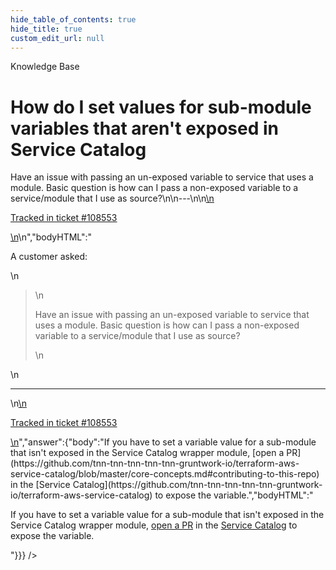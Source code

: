 ```yaml
---
hide_table_of_contents: true
hide_title: true
custom_edit_url: null
---
```



<head>
  <link rel="canonical" href="https://github.com/tnn-tnn-tnn-tnn-tnn-gruntwork-io/knowledge-base/discussions/406" />
</head>

<CenterLayout>
<span className="searchCategory">Knowledge Base</span>
<h1>How do I set values for sub-module variables that aren&apos;t exposed in Service Catalog</h1>
<GitHub discussion={{"id":"D_kwDOF8slf84APd1V","number":406,"author":{"login":"autero1"},"title":"How do I set values for sub-module variables that aren't exposed in Service Catalog","body":"\nA customer asked:\r\n\r\n> Have an issue with passing an un-exposed variable to service that uses a module. Basic question is how can I pass a non-exposed variable to a service/module that I use as source?\n\n---\n\n<ins datetime=\"2022-05-05T14:53:30Z\">\n  <p><a href=\"https://support.gruntwork.io/hc/requests/108553\">Tracked in ticket #108553</a></p>\n</ins>\n","bodyHTML":"<p dir=\"auto\">A customer asked:</p>\n<blockquote>\n<p dir=\"auto\">Have an issue with passing an un-exposed variable to service that uses a module. Basic question is how can I pass a non-exposed variable to a service/module that I use as source?</p>\n</blockquote>\n<hr>\n<ins datetime=\"2022-05-05T14:53:30Z\">\n  <p dir=\"auto\"><a href=\"https://support.gruntwork.io/hc/requests/108553\" rel=\"nofollow\">Tracked in ticket #108553</a></p>\n</ins>","answer":{"body":"If you have to set a variable value for a sub-module that isn't exposed in the Service Catalog wrapper module, [open a PR](https://github.com/tnn-tnn-tnn-tnn-tnn-gruntwork-io/terraform-aws-service-catalog/blob/master/core-concepts.md#contributing-to-this-repo) in the [Service Catalog](https://github.com/tnn-tnn-tnn-tnn-tnn-gruntwork-io/terraform-aws-service-catalog) to expose the variable.","bodyHTML":"<p dir=\"auto\">If you have to set a variable value for a sub-module that isn't exposed in the Service Catalog wrapper module, <a href=\"https://github.com/tnn-tnn-tnn-tnn-tnn-gruntwork-io/terraform-aws-service-catalog/blob/master/core-concepts.md#contributing-to-this-repo\">open a PR</a> in the <a href=\"https://github.com/tnn-tnn-tnn-tnn-tnn-gruntwork-io/terraform-aws-service-catalog\">Service Catalog</a> to expose the variable.</p>"}}} />

</CenterLayout>
  

<!-- ##DOCS-SOURCER-START
{
  "sourcePlugin": "github-discussions",
  "hash": "7211c4a8dc501dee459f0ba63db6d0fc"
}
##DOCS-SOURCER-END -->
